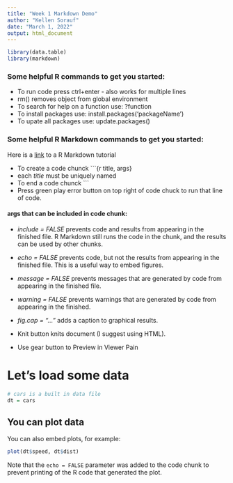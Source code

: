 ---
title: "Week 1 Markdown Demo"
author: "Kellen Sorauf"
date: "March 1, 2022"
output: html_document
---

```{r setup, include=FALSE}
library(data.table)
library(markdown)
```

### Some helpful R commands to get you started:

* To run code press ctrl+enter - also works for multiple lines
* rm() removes object from global environment
* To search for help on a function use: ?function
* To install packages use: install.packages('packageName')
* To upate all packages use: update.packages()


### Some helpful R Markdown commands to get you started:

Here is a [link](https://rmarkdown.rstudio.com/lesson-1.html) to a R Markdown tutorial

* To create a code chunck ```{r title, args}
* each *title* must be uniquely named
* To end a code chunck ```
* Press green play error button on top right of code chuck to run that line of code.

#### args that can be included in code chunk:

* *include = FALSE* prevents code and results from appearing in the finished file. R Markdown still runs the code in the chunk, and the results can be used by other chunks.
* *echo = FALSE* prevents code, but not the results from appearing in the finished file. This is a useful way to embed figures.
* *message = FALSE* prevents messages that are generated by code from appearing in the finished file.
* *warning = FALSE* prevents warnings that are generated by code from appearing in the finished.
* *fig.cap = "..."* adds a caption to graphical results.

* Knit button knits document (I suggest using HTML).
* Use gear button to Preview in Viewer Pain

# Let's load some data
```{r load_data}
# cars is a built in data file
dt = cars
```

## You can plot data 

You can also embed plots, for example:

```{r plot, echo=FALSE}
plot(dt$speed, dt$dist)
```

Note that the `echo = FALSE` parameter was added to the code chunk to prevent printing of the R code that generated the plot.
